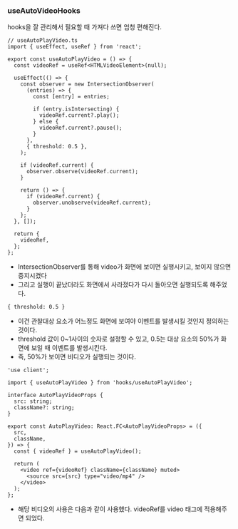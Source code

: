 ### useAutoVideoHooks

hooks을 잘 관리해서 필요할 때 가져다 쓰면 엄청 편해진다.

```TSX
// useAutoPlayVideo.ts
import { useEffect, useRef } from 'react';

export const useAutoPlayVideo = () => {
  const videoRef = useRef<HTMLVideoElement>(null);

  useEffect(() => {
    const observer = new IntersectionObserver(
      (entries) => {
        const [entry] = entries;

        if (entry.isIntersecting) {
          videoRef.current?.play();
        } else {
          videoRef.current?.pause();
        }
      },
      { threshold: 0.5 },
    );

    if (videoRef.current) {
      observer.observe(videoRef.current);
    }

    return () => {
      if (videoRef.current) {
        observer.unobserve(videoRef.current);
      }
    };
  }, []);

  return {
    videoRef,
  };
};
```

- IntersectionObserver를 통해 video가 화면에 보이면 실행시키고, 보이지 않으면 중지시켰다
- 그리고 실행이 끝났더라도 화면에서 사라졌다가 다시 돌아오면 실행되도록 해주었다.

```TSX
{ threshold: 0.5 }
```

- 이건 관찰대상 요소가 어느정도 화면에 보여야 이벤트를 발생시킬 것인지 정의하는 것이다.
- threshold 값이 0~1사이의 숫자로 설정할 수 있고, 0.5는 대상 요소의 50%가 화면에 보일 때 이벤트를 발생시킨다.
- 즉, 50%가 보이면 비디오가 실행되는 것이다.

```TSX
'use client';

import { useAutoPlayVideo } from 'hooks/useAutoPlayVideo';

interface AutoPlayVideoProps {
  src: string;
  className?: string;
}

export const AutoPlayVideo: React.FC<AutoPlayVideoProps> = ({
  src,
  className,
}) => {
  const { videoRef } = useAutoPlayVideo();

  return (
    <video ref={videoRef} className={className} muted>
      <source src={src} type="video/mp4" />
    </video>
  );
};
```

- 해당 비디오의 사용은 다음과 같이 사용했다. videoRef를 video 태그에 적용해주면 되었다.
